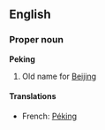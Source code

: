 ==English==
{{Wikipedia}}
===Proper noun===
'''Peking'''

# Old name for [[Beijing]] 

====Translations====
*French: [[Péking]]